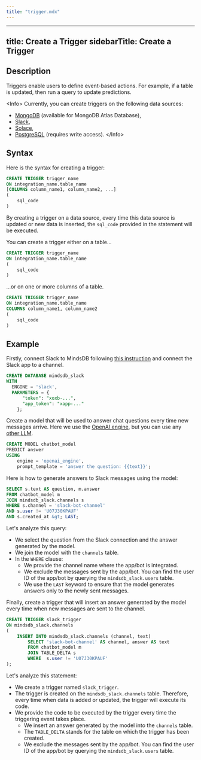 ```yaml
---
title: "trigger.mdx"
---
```


---
title: Create a Trigger
sidebarTitle: Create a Trigger
---

## Description

Triggers enable users to define event-based actions. For example, if a table is updated, then run a query to update predictions.

&lt;Info&gt;
Currently, you can create triggers on the following data sources:

- [MongoDB](/integrations/data-integrations/mongodb) (available for MongoDB Atlas Database),
- [Slack](/integrations/app-integrations/slack),
- [Solace](https://github.com/mindsdb/mindsdb/tree/main/mindsdb/integrations/handlers/solace_handler),
- [PostgreSQL](/integrations/data-integrations/postgresql) (requires write access).
&lt;/Info&gt;

## Syntax

Here is the syntax for creating a trigger:

```sql
CREATE TRIGGER trigger_name
ON integration_name.table_name
[COLUMNS column_name1, column_name2, ...]
(
    sql_code
) 
```

By creating a trigger on a data source, every time this data source is updated or new data is inserted, the `sql_code` provided in the statement will be executed.

You can create a trigger either on a table...

```sql
CREATE TRIGGER trigger_name
ON integration_name.table_name
(
    sql_code
) 
```

...or on one or more columns of a table.

```sql
CREATE TRIGGER trigger_name
ON integration_name.table_name
COLUMNS column_name1, column_name2
(
    sql_code
) 
```

## Example

Firstly, connect Slack to MindsDB following [this instruction](/integrations/app-integrations/slack#set-up-a-slack-app-and-generate-tokens) and connect the Slack app to a channel.

```sql
CREATE DATABASE mindsdb_slack
WITH
  ENGINE = 'slack',
  PARAMETERS = {
      "token": "xoxb-...",
      "app_token": "xapp-..."
    };
```

Create a model that will be used to answer chat questions every time new messages arrive. Here we use the [OpenAI engine](/integrations/ai-engines/openai), but you can use any [other LLM](/integrations/ai-overview#large-language-models).

```sql
CREATE MODEL chatbot_model
PREDICT answer
USING
    engine = 'openai_engine',
    prompt_template = 'answer the question: {{text}}';
```

Here is how to generate answers to Slack messages using the model:

```sql
SELECT s.text AS question, m.answer
FROM chatbot_model m
JOIN mindsdb_slack.channels s
WHERE s.channel = 'slack-bot-channel' 
AND s.user != 'U07J30KPAUF'
AND s.created_at &gt; LAST;
```

Let's analyze this query:

- We select the question from the Slack connection and the answer generated by the model.
- We join the model with the `channels` table.
- In the `WHERE` clause:
    - We provide the channel name where the app/bot is integrated.
    - We exclude the messages sent by the app/bot. You can find the user ID of the app/bot by querying the `mindsdb_slack.users` table.
    - We use the `LAST` keyword to ensure that the model generates answers only to the newly sent messages.

Finally, create a trigger that will insert an answer generated by the model every time when new messages are sent to the channel.

```sql
CREATE TRIGGER slack_trigger
ON mindsdb_slack.channels
(
    INSERT INTO mindsdb_slack.channels (channel, text)
        SELECT 'slack-bot-channel' AS channel, answer AS text
        FROM chatbot_model m
        JOIN TABLE_DELTA s
        WHERE  s.user != 'U07J30KPAUF'
);
```

Let's analyze this statement:

- We create a trigger named `slack_trigger`.
- The trigger is created on the `mindsdb_slack.channels` table. Therefore, every time when data is added or updated, the trigger will execute its code.
- We provide the code to be executed by the trigger every time the triggering event takes place.
    - We insert an answer generated by the model into the `channels` table.
    - The `TABLE_DELTA` stands for the table on which the trigger has been created.
    - We exclude the messages sent by the app/bot. You can find the user ID of the app/bot by querying the `mindsdb_slack.users` table.
